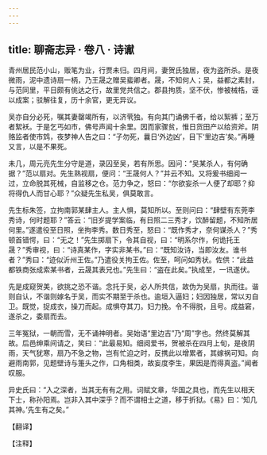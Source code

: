 ```yaml
---
---
---
```

title: 聊斋志异 · 卷八 · 诗谳
---

青州居民范小山，贩笔为业，行贾未归。四月间，妻贺氏独居，夜为盗所杀。是夜微雨，泥中遗诗扇一柄，乃王晟之赠吴蜚卿者。晟，不知何人；吴，益都之素封，与范同里，平日颇有佻达之行，故里党共信之。郡县拘质，坚不伏，惨被械梏，诬以成案；驳解往复，历十余官，更无异议。

吴亦自分必死，嘱其妻罄竭所有，以济茕独。有向其门诵佛千者，给以絮裤；至万者絮袄。于是乞丐如市，佛号声闻十余里。因而家骤贫，惟日货田产以给资斧。阴赂监者使市鸩，夜梦神人告之曰：“子勿死，曩日‘外边凶’，目下‘里边吉’矣。”再睡又言，以是不果死。

未几，周元亮先生分守是道，录囚至吴，若有所思。因问：“吴某杀人，有何确据？”范以扇对。先生熟视扇，便问：“王晟何人？”并云不知。又将爰书细阅一过，立命脱其死械，自监移之仓。范力争之，怒曰：“尔欲妄杀一人便了却耶？抑将得仇人而甘心耶？”众疑先生私吴，俱莫敢言。

先生标朱签，立拘南郭某肆主人。主人惧，莫知所以。至则问曰：“肆壁有东莞李秀诗，何时题耶？”答云：“旧岁提学案临，有日照二三秀才，饮醉留题，不知所居何里。”遂遣役至日照，坐拘李秀。数日秀至，怒曰：“既作秀才，奈何谋杀人？”秀顿首错愕，曰：“无之！”先生掷扇下，令其自视，曰：“明系尔作，何诡托王晟？”秀审视，曰：“诗真某作，字实非某书。”曰：“既知汝诗，当即汝友。谁书者？”秀曰：“迹似沂州王佐。”乃遣役关拘王佐。佐至，呵问如秀状。佐供：“此益都铁商张成索某书者，云晟其表兄也。”先生曰：“盗在此矣。”执成至，一讯遂伏。

先是成窥贺美，欲挑之恐不谐。念托于吴，必人所共信，故伪为吴扇，执而往。谐则自认，不谐则嫁名于吴，而实不期至于杀也。逾垣入逼妇；妇因独居，常以刃自卫。既觉，捉成衣，操刀而起。成惧夺其刀。妇力挽。令不得脱，且号。成益窘，遂杀之，委扇而去。

三年冤狱，一朝而雪，无不诵神明者。吴始语“里边吉”乃“周”字也。然终莫解其故。后邑绅乘间请之，笑曰：“此最易知。细阅爱书，贺被杀在四月上旬，是夜阴雨，天气犹寒，扇乃不急之物，岂有忙迫之时，反携此以增累者，其嫁祸可知。向避雨南郭，见题壁诗与箑头之作，口角相类，故妄度李生，果因是而得真盗。”闻者叹服。

异史氏曰：“入之深者，当其无有有之用。词赋文章，华国之具也，而先生以相天下士，称孙阳焉。岂非入其中深乎？而不谓相士之道，移于折狱。《易》曰：‘知几其神。’先生有之矣。”

【翻译】

【注释】

